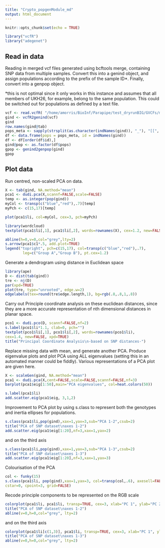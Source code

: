 ```yaml
---
title: "Crypto_popgenModule_md"
output: html_document
---
```


```r
knitr::opts_chunk$set(echo = TRUE)

library("vcfR")
library("adegenet")
```

## Read in data
Reading in merged vcf files generated using bcftools merge, containing SNP data from multiple samples. Convert this into a genind object, and assign populations according to the prefix of the sample ID*. Finally, convert into a genpop object.

*this is not optimal since it only works in this instance and assumes that all members of UKH26, for example, belong to the same population. This could be switched out for populations as defined by a text file.

```r
vcf <- read.vcfR( "/home/amorris/BioInf/Parapipe/test_dryrunBIG/GVCFs/merged.vcf", verbose = FALSE )
gind <- vcfR2genind(vcf)
gind
row.names(gind@tab)
pops_meta <- sapply(strsplit(as.character(indNames(gind)), "_"), "[[", 1)
df <- data.frame(pops = pops_meta, id = indNames(gind))
df <- df[order(df$id),]
gind@pop <- as.factor(df$pops)
gpop <- genind2genpop(gind)
gpop
```

## Plot data
Run centred, non-scaled PCA on data.
```r
X <- tab(gind, NA.method="mean")
pca1 <- dudi.pca(X,scannf=FALSE,scale=FALSE)
temp <- as.integer(pop(gind))
myCol <- transp(c("blue","red"),.7)[temp]
myPch <- c(15,17)[temp]

plot(pca1$li, col=myCol, cex=3, pch=myPch)

library(wordcloud)
textplot(pca1$li[,1], pca1$li[,2], words=rownames(X), cex=1.2, new=FALSE)

abline(h=0,v=0,col="grey",lty=2)
s.arrow(pca1$c1*.5, add.plot=TRUE)
legend("topright", pch=c(15,17), col=transp(c("blue","red"),.7),
        leg=c("Group A","Group B"), pt.cex=1.2)
```

Generate a dendrogram using distance in Euclidean space
```r
library(ape)
D <- dist(tab(gind))
tre <- nj(D)
par(xpd=TRUE)
plot(tre, type="unrooted", edge.w=2)
edgelabels(tex=round(tre$edge.length,1), bg=rgb(.8,.8,1,.8))
```

Carry out Principle coordinate analysis on these euclidean distances, since they are a more accurate representation of nth dimensional distances in planar space.
```r
pco1 <- dudi.pco(D, scannf=FALSE,nf=2)
s.label(pco1$li*1.1, clab=0, pch="")
textplot(pco1$li[,1], pco1$li[,2], words=rownames(pco1$li),
cex=1.4, new=FALSE, xpd=TRUE)
title("Principal Coordinate Analysis\n-based on SNP distances-")
```

Replace missing data with mean, and generate another PCA. Produce eigenvalue plots and plot PCA using ALL eigenvalues (setting this in an automated manner could be fiddly). Various representations of a PCA plot are given here.
```r
X <- scaleGen(gind, NA.method="mean")
pca1 <- dudi.pca(X,cent=FALSE,scale=FALSE,scannf=FALSE,nf=3)
barplot(pca1$eig[1:50],main="PCA eigenvalues", col=heat.colors(50))

s.label(pca1$li)
add.scatter.eig(pca1$eig, 3,1,2)
```

Improvement to PCA plot by using s.class to represent both the genotypes and inertia ellipses for populations.
```r
s.class(pca1$li,pop(gind),xax=1,yax=3,sub="PCA 1-2",csub=2)
title("PCA of SNP dataset\naxes 1-2")
add.scatter.eig(pca1$eig[1:20],nf=3,xax=1,yax=2)
```
and on the third axis
```r
s.class(pca1$li,pop(gind),xax=1,yax=3,sub="PCA 1-3",csub=2)
title("PCA of SNP dataset\naxes 1-3")
add.scatter.eig(pca1$eig[1:20],nf=3,xax=1,yax=3)
```

Colourisation of the PCA
```r
col <- funky(15)
s.class(pca1$li, pop(gind),xax=1,yax=3, col=transp(col,.6), axesell=FALSE,
cstar=0, cpoint=3, grid=FALSE)
```

Recode principle components to be represented on the RGB scale
```r
colorplot(pca1$li, pca1$li, transp=TRUE, cex=3, xlab="PC 1", ylab="PC 2")
title("PCA of SNP dataset\naxes 1-2")
abline(v=0,h=0,col="grey", lty=2)
```
and on the third axis
```r
colorplot(pca1$li[c(1,3)], pca1$li, transp=TRUE, cex=3, xlab="PC 1", ylab="PC 3")
title("PCA of SNP dataset\naxes 1-3")
abline(v=0,h=0,col="grey", lty=2)
```